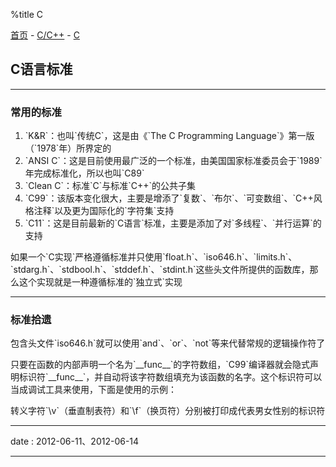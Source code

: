 %title C

[[../../../index|首页]] - [[../index|C/C++]] - [[index|C]]
==C语言标准==
----
===常用的标准===

# `K&R`：也叫`传统C`，这是由《`The C Programming Language`》第一版（`1978`年）所界定的
# `ANSI C`：这是目前使用最广泛的一个标准，由美国国家标准委员会于`1989`年完成标准化，所以也叫`C89`
# `Clean C`：标准`C`与标准`C++`的公共子集
# `C99`：该版本变化很大，主要是增添了`复数`、`布尔`、`可变数组`、`C++风格注释`以及更为国际化的`字符集`支持
# `C11`：这是目前最新的`C语言`标准，主要是添加了对`多线程`、`并行运算`的支持

如果一个`C实现`严格遵循标准并只使用`float.h`、`iso646.h`、`limits.h`、`stdarg.h`、`stdbool.h`、`stddef.h`、`stdint.h`这些头文件所提供的函数库，那么这个实现就是一种遵循标准的`独立式`实现
----
===标准拾遗===

包含头文件`iso646.h`就可以使用`and`、`or`、`not`等来代替常规的逻辑操作符了

只要在函数的内部声明一个名为`__func__`的字符数组，`C99`编译器就会隐式声明标识符`__func__`，并自动将该字符数组填充为该函数的名字。这个标识符可以当成调试工具来使用，下面是使用的示例：

{{{C
<pre class="brush: c">
int main(void)
{
	printf("%s\n", __func__);
	// 输出main

	static const char __func__[] = "";
	// 该声明语句的位置不限，只要位于函数体里面就行
}
</pre>
}}}

转义字符`\v`（垂直制表符）和`\f`（换页符）分别被打印成代表男女性别的标识符
----
<red>date</red> : 2012-06-11、2012-06-14
----
